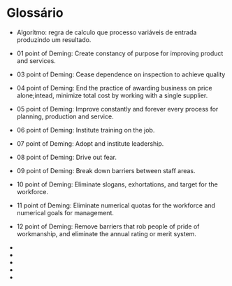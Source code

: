 # Glossário

-   Algorítmo: regra de calculo que processo variáveis de entrada produzindo um resultado.
-   01 point of Deming: Create constancy of purpose for improving product and services.
-   03 point of Deming: Cease dependence on inspection to achieve quality
-   04 point of Deming: End the practice of awarding business on price alone;intead, minimize total cost by working with a single supplier.
-   05 point of Deming: Improve constantly and forever every process for planning, production and service.
-   06 point of Deming: Institute training on the job.
-   07 point of Deming: Adopt and institute leadership.
-   08 point of Deming: Drive out fear.
-   09 point of Deming: Break down barriers between staff areas.
-   10 point of Deming: Eliminate slogans, exhortations, and target for the workforce.
-   11 point of Deming: Eliminate numerical quotas for the workforce and numerical goals for management.
-   12 point of Deming: Remove barriers that rob people of pride of workmanship, and eliminate the annual rating or merit system.

-   
-   
-   
-   
-   
